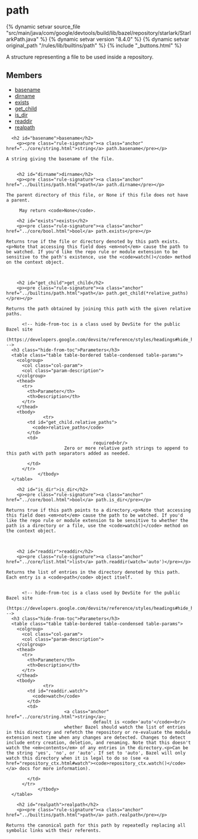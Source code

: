 <html devsite>
<head>
  <meta name="project_path" value="/_project.yaml">
  <meta name="book_path" value="/versions/8.4.0/_book.yaml">
</head>
<body>

<h1 class="page-title" id="modules.path">path</h1>

{% dynamic setvar source_file "src/main/java/com/google/devtools/build/lib/bazel/repository/starlark/StarlarkPath.java" %}
{% dynamic setvar version "8.4.0" %}
{% dynamic setvar original_path "/rules/lib/builtins/path" %}
{% include "_buttons.html" %}
<!-- {% raw %} -->

A structure representing a file to be used inside a repository.

<h2>Members</h2>
<ul>
    <li>
    <a href="#basename">basename</a>
  </li>
      <li>
    <a href="#dirname">dirname</a>
  </li>
      <li>
    <a href="#exists">exists</a>
  </li>
      <li>
    <a href="#get_child">get_child</a>
  </li>
      <li>
    <a href="#is_dir">is_dir</a>
  </li>
      <li>
    <a href="#readdir">readdir</a>
  </li>
      <li>
    <a href="#realpath">realpath</a>
  </li>
  </ul>

      <h2 id="basename">basename</h2>
        <p><pre class="rule-signature"><a class="anchor" href="../core/string.html">string</a> path.basename</pre></p>

    A string giving the basename of the file.


        <h2 id="dirname">dirname</h2>
        <p><pre class="rule-signature"><a class="anchor" href="../builtins/path.html">path</a> path.dirname</pre></p>

    The parent directory of this file, or None if this file does not have a parent.

         May return <code>None</code>.

        <h2 id="exists">exists</h2>
        <p><pre class="rule-signature"><a class="anchor" href="../core/bool.html">bool</a> path.exists</pre></p>

    Returns true if the file or directory denoted by this path exists.<p>Note that accessing this field does <em>not</em> cause the path to be watched. If you'd like the repo rule or module extension to be sensitive to the path's existence, use the <code>watch()</code> method on the context object.



        <h2 id="get_child">get_child</h2>
        <p><pre class="rule-signature"><a class="anchor" href="../builtins/path.html">path</a> path.get_child(*relative_paths)</pre></p>

    Returns the path obtained by joining this path with the given relative paths.

          <!-- hide-from-toc is a class used by DevSite for the public Bazel site
      (https://developers.google.com/devsite/reference/styles/headings#hide_headings_from_the_toc) -->
      <h3 class="hide-from-toc">Parameters</h3>
      <table class="table table-bordered table-condensed table-params">
        <colgroup>
          <col class="col-param">
          <col class="param-description">
        </colgroup>
        <thead>
          <tr>
            <th>Parameter</th>
            <th>Description</th>
          </tr>
        </thead>
        <tbody>
                  <tr>
            <td id="get_child.relative_paths">
              <code>relative_paths</code>
            </td>
            <td>
                                     required<br/>
                          Zero or more relative path strings to append to this path with path separators added as needed.

            </td>
          </tr>
                </tbody>
      </table>

        <h2 id="is_dir">is_dir</h2>
        <p><pre class="rule-signature"><a class="anchor" href="../core/bool.html">bool</a> path.is_dir</pre></p>

    Returns true if this path points to a directory.<p>Note that accessing this field does <em>not</em> cause the path to be watched. If you'd like the repo rule or module extension to be sensitive to whether the path is a directory or a file, use the <code>watch()</code> method on the context object.



        <h2 id="readdir">readdir</h2>
        <p><pre class="rule-signature"><a class="anchor" href="../core/list.html">list</a> path.readdir(watch='auto')</pre></p>

    Returns the list of entries in the directory denoted by this path. Each entry is a <code>path</code> object itself.


          <!-- hide-from-toc is a class used by DevSite for the public Bazel site
      (https://developers.google.com/devsite/reference/styles/headings#hide_headings_from_the_toc) -->
      <h3 class="hide-from-toc">Parameters</h3>
      <table class="table table-bordered table-condensed table-params">
        <colgroup>
          <col class="col-param">
          <col class="param-description">
        </colgroup>
        <thead>
          <tr>
            <th>Parameter</th>
            <th>Description</th>
          </tr>
        </thead>
        <tbody>
                  <tr>
            <td id="readdir.watch">
              <code>watch</code>
            </td>
            <td>
                          <a class="anchor" href="../core/string.html">string</a>;
                                     default is <code>'auto'</code><br/>
                          whether Bazel should watch the list of entries in this directory and refetch the repository or re-evaluate the module extension next time when any changes are detected. Changes to detect include entry creation, deletion, and renaming. Note that this doesn't watch the <em>contents</em> of any entries in the directory.<p>Can be the string 'yes', 'no', or 'auto'. If set to 'auto', Bazel will only watch this directory when it is legal to do so (see <a href="repository_ctx.html#watch"><code>repository_ctx.watch()</code></a> docs for more information).

            </td>
          </tr>
                </tbody>
      </table>

        <h2 id="realpath">realpath</h2>
        <p><pre class="rule-signature"><a class="anchor" href="../builtins/path.html">path</a> path.realpath</pre></p>

    Returns the canonical path for this path by repeatedly replacing all symbolic links with their referents.




</body>
</html>

<!-- {% endraw %} -->
